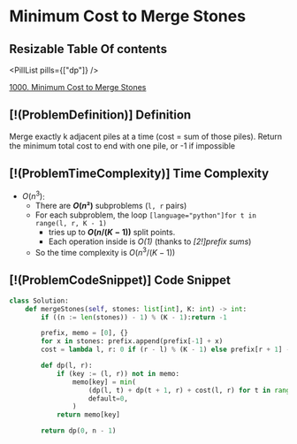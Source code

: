 # Minimum Cost to Merge Stones

## Resizable Table Of contents

<DifficultyBadge difficulty="hard" />

<PillList pills={["dp"]} />

[1000. Minimum Cost to Merge Stones](https://leetcode.com/problems/minimum-cost-to-merge-stones/)

## [!(ProblemDefinition)] Definition

Merge exactly k adjacent piles at a time (cost = sum of those piles). Return the minimum total cost to end with one pile, or -1 if impossible

## [!(ProblemTimeComplexity)] Time Complexity

- $O(n^{3})$:
    - There are **$O(n²)$** subproblems (`l, r` pairs)
    - For each subproblem, the loop `[language="python"]for t in range(l, r, K - 1)`
        - tries up to **$O(n / (K - 1)$)** split points.
        - Each operation inside is *$O(1)$* (thanks to *[2!]prefix sums*)
    - So the time complexity is $O(n^{3} / (K - 1)$)

## [!(ProblemCodeSnippet)] Code Snippet

```python meta="source=problems/1000-minimum-cost-to-merge-stones/solution.py"
class Solution:
    def mergeStones(self, stones: list[int], K: int) -> int:
        if ((n := len(stones)) - 1) % (K - 1):return -1

        prefix, memo = [0], {}
        for x in stones: prefix.append(prefix[-1] + x)
        cost = lambda l, r: 0 if (r - l) % (K - 1) else prefix[r + 1] - prefix[l]

        def dp(l, r):
            if (key := (l, r)) not in memo:
                memo[key] = min(
                    (dp(l, t) + dp(t + 1, r) + cost(l, r) for t in range(l, r, K - 1)),
                    default=0,
                )
            return memo[key]

        return dp(0, n - 1)
```

